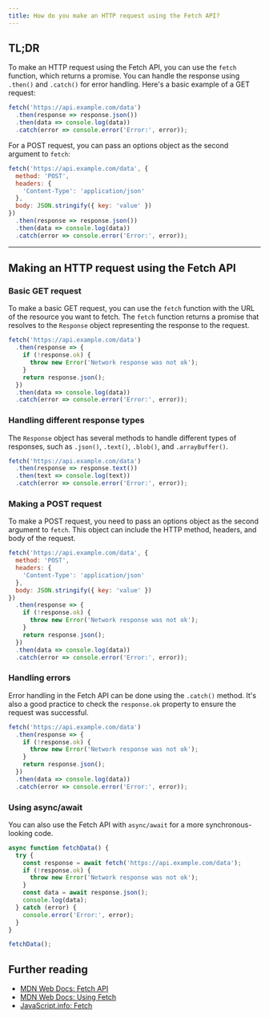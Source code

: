 ```yaml
---
title: How do you make an HTTP request using the Fetch API?
---
```


## TL;DR

To make an HTTP request using the Fetch API, you can use the `fetch` function, which returns a promise. You can handle the response using `.then()` and `.catch()` for error handling. Here's a basic example of a GET request:

```javascript
fetch('https://api.example.com/data')
  .then(response => response.json())
  .then(data => console.log(data))
  .catch(error => console.error('Error:', error));
```

For a POST request, you can pass an options object as the second argument to `fetch`:

```javascript
fetch('https://api.example.com/data', {
  method: 'POST',
  headers: {
    'Content-Type': 'application/json'
  },
  body: JSON.stringify({ key: 'value' })
})
  .then(response => response.json())
  .then(data => console.log(data))
  .catch(error => console.error('Error:', error));
```

---

## Making an HTTP request using the Fetch API

### Basic GET request

To make a basic GET request, you can use the `fetch` function with the URL of the resource you want to fetch. The `fetch` function returns a promise that resolves to the `Response` object representing the response to the request.

```javascript
fetch('https://api.example.com/data')
  .then(response => {
    if (!response.ok) {
      throw new Error('Network response was not ok');
    }
    return response.json();
  })
  .then(data => console.log(data))
  .catch(error => console.error('Error:', error));
```

### Handling different response types

The `Response` object has several methods to handle different types of responses, such as `.json()`, `.text()`, `.blob()`, and `.arrayBuffer()`.

```javascript
fetch('https://api.example.com/data')
  .then(response => response.text())
  .then(text => console.log(text))
  .catch(error => console.error('Error:', error));
```

### Making a POST request

To make a POST request, you need to pass an options object as the second argument to `fetch`. This object can include the HTTP method, headers, and body of the request.

```javascript
fetch('https://api.example.com/data', {
  method: 'POST',
  headers: {
    'Content-Type': 'application/json'
  },
  body: JSON.stringify({ key: 'value' })
})
  .then(response => {
    if (!response.ok) {
      throw new Error('Network response was not ok');
    }
    return response.json();
  })
  .then(data => console.log(data))
  .catch(error => console.error('Error:', error));
```

### Handling errors

Error handling in the Fetch API can be done using the `.catch()` method. It's also a good practice to check the `response.ok` property to ensure the request was successful.

```javascript
fetch('https://api.example.com/data')
  .then(response => {
    if (!response.ok) {
      throw new Error('Network response was not ok');
    }
    return response.json();
  })
  .then(data => console.log(data))
  .catch(error => console.error('Error:', error));
```

### Using async/await

You can also use the Fetch API with `async/await` for a more synchronous-looking code.

```javascript
async function fetchData() {
  try {
    const response = await fetch('https://api.example.com/data');
    if (!response.ok) {
      throw new Error('Network response was not ok');
    }
    const data = await response.json();
    console.log(data);
  } catch (error) {
    console.error('Error:', error);
  }
}

fetchData();
```

## Further reading

- [MDN Web Docs: Fetch API](https://developer.mozilla.org/en-US/docs/Web/API/Fetch_API)
- [MDN Web Docs: Using Fetch](https://developer.mozilla.org/en-US/docs/Web/API/Fetch_API/Using_Fetch)
- [JavaScript.info: Fetch](https://javascript.info/fetch)

